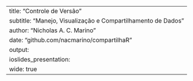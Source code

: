 ---
title:    "Controle de Versão"
subtitle: "Manejo, Visualização e Compartilhamento de Dados"
author:   "Nicholas A. C. Marino"
date:     "github.com/nacmarino/compartilhaR"
output: 
  ioslides_presentation:
    wide: true
---